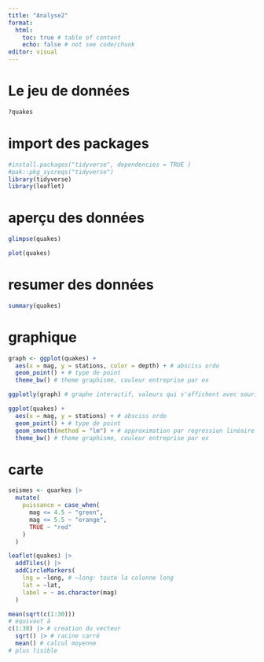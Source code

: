 ```yaml
---
title: "Analyse2"
format: 
  html:
    toc: true # table of content
    echo: false # not see code/chunk
editor: visual
---
```


# Le jeu de données

```r
?quakes
```

# import des packages

```r
#install.packages("tidyverse", dependencies = TRUE )
#pak::pkg_sysreqs("tidyverse")
library(tidyverse)
library(leaflet)
```

# aperçu des données

```r
glimpse(quakes)

plot(quakes)
```

# resumer des données

```r
summary(quakes)
```

# graphique

```r
graph <- ggplot(quakes) +
  aes(x = mag, y = stations, color = depth) + # absciss ordo
  geom_point() + # type de point
  theme_bw() # theme graphisme, couleur entreprise par ex

ggplotly(graph) # graphe interactif, valeurs qui s'affichent avec souris

ggplot(quakes) +
  aes(x = mag, y = stations) + # absciss ordo
  geom_point() + # type de point
  geom_smooth(method = "lm") + # approximation par regression linéaire
  theme_bw() # theme graphisme, couleur entreprise par ex
```

# carte

```r
seismes <- quarkes |>
  mutate(
    puissance = case_when(
      mag <= 4.5 ~ "green",
      mag <= 5.5 ~ "orange",
      TRUE ~ "red"
    )
  )

leaflet(quakes) |>
  addTiles() |>
  addCircleMarkers(
    lng = ~long, # ~long: toute la colonne long
    lat = ~lat,
    label = ~ as.character(mag)
  )

mean(sqrt(c(1:30)))
# equivaut à 
c(1:30) |> # creation du vecteur
  sqrt() |> # racine carré
  mean() # calcul moyenne
# plus lisible
```

